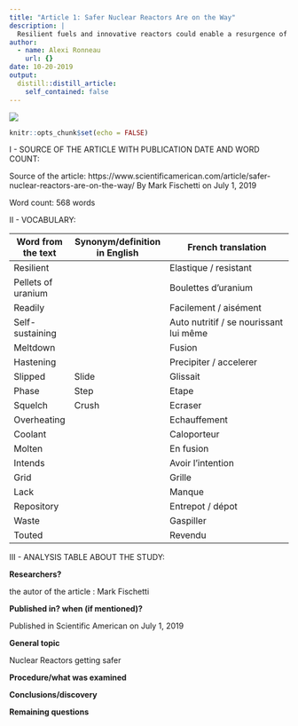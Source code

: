 ```yaml
---
title: "Article 1: Safer Nuclear Reactors Are on the Way"
description: |
  Resilient fuels and innovative reactors could enable a resurgence of nuclear power
author:
  - name: Alexi Ronneau
    url: {}
date: 10-20-2019
output:
  distill::distill_article:
    self_contained: false
---
```


 ![](/home/sv/Downloads/Le-nucleaire-article-1.jpg)

```r
knitr::opts_chunk$set(echo = FALSE)
```

I - SOURCE OF THE ARTICLE WITH PUBLICATION DATE AND WORD COUNT:

Source of the article: https://www.scientificamerican.com/article/safer-nuclear-reactors-are-on-the-way/    By Mark Fischetti on July 1, 2019

Word count: 568 words

II - VOCABULARY: 

| Word from the text | Synonym/definition in English | French translation                     |
| ------------------ | ----------------------------- | -------------------------------------- |
| Resilient          |                               | Elastique / resistant                  |
| Pellets of uranium |                               | Boulettes d'uranium                    |
| Readily            |                               | Facilement / aisément                  |
| Self-sustaining    |                               | Auto nutritif / se nourissant lui même |
| Meltdown           |                               | Fusion                                 |
| Hastening          |                               | Precipiter / accelerer                 |
| Slipped            | Slide                         | Glissait                               |
| Phase              | Step                          | Etape                                  |
| Squelch            | Crush                         | Ecraser                                |
| Overheating        |                               | Echauffement                           |
| Coolant            |                               | Caloporteur                            |
| Molten             |                               | En fusion                              |
| Intends            |                               | Avoir l'intention                      |
| Grid               |                               | Grille                                 |
| Lack               |                               | Manque                                 |
| Repository         |                               | Entrepot / dépot                       |
| Waste              |                               | Gaspiller                              |
| Touted             |                               | Revendu                                |

III - ANALYSIS TABLE ABOUT THE STUDY: 

**Researchers?**

the autor of the article : Mark Fischetti

**Published in? when (if mentioned)?**

Published in Scientific American on July 1, 2019

**General topic**

Nuclear Reactors getting safer

**Procedure/what was examined**



**Conclusions/discovery**



**Remaining questions**




